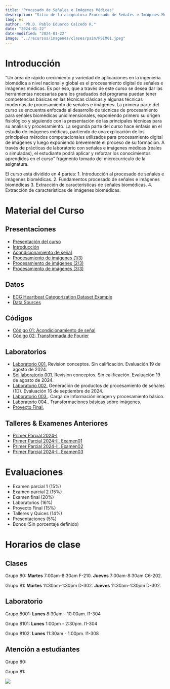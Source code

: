 ---
title: "Procesado de Señales e Imágenes Médicas"
description: "Sitio de la asignatura Procesado de Señales e Imágenes Médicas en la Escuela Colombiana de Ingeniería"
lang: es
author: "Ph.D. Pablo Eduardo Caicedo R."
date: "2024-01-22"
date-modified: "2024-01-22"
image: "../recursos/imagenes/clases/psim/PSIM01.jpeg"
---

# Introducción

"Un área de rápido crecimiento y variedad de aplicaciones en la ingeniería biomédica a nivel nacional y global es el procesamiento digital de señales e imágenes médicas. Es por eso, que a través de este curso se desea dar las herramientas necesarias para los graduados del programa puedan tener competencias básicas en las técnicas clásicas y algunas técnicas modernas de procesamiento de señales e imágenes. La primera parte del curso se encuentra enfocada al desarrollo de técnicas de procesamiento para señales biomédicas unidimensionales, exponiendo primero su origen fisiológico y siguiendo con la presentación de las principales técnicas para su análisis y procesamiento. La segunda parte del curso hace énfasis en el estudio de imágenes médicas, partiendo de una explicación de los principales métodos computacionales utilizados para procesamiento digital de imágenes y luego exponiendo brevemente el proceso de su formación. A través de prácticas de laboratorio con señales e imágenes médicas (reales o simuladas), el estudiante podrá aplicar y reforzar los conocimientos aprendidos en el curso" fragmento tomado del microcurriculo de la asignatura.

El curso está dividido en 4 partes:
1.	Introducción al procesado de señales e imágenes biomédicas.
2.	Fundamentos procesado de señales e imágenes biomédicas
3.	Extracción de características de señales biomédicas.
4.	Extracción de características de imágenes biomédicas.

# Material del Curso

## Presentaciones

- [Presentación del curso](../presentaciones/PSIM/Lect001_Presentacion.qmd)
- [Introducción](../presentaciones/PSIM/Lect002_Intro_PSIM.qmd)
- [Acondicionamiento de señal](../presentaciones/PSIM/Lect003_Intro_PSIM.qmd)
- [Procesamiento de imágenes (1/3)](../presentaciones/PSIM/lect004_Intro_ImgProc.qmd)
- [Procesamiento de imágenes (2/3)](../presentaciones/PSIM/Lect005_Imag_Proc_001.qmd)
- [Procesamiento de imágenes (3/3)](../presentaciones/PSIM/Lect006_Imag_Proc_002.qmd)

## Datos

* [ECG Heartbeat Categorization Dataset Example](../data/mitbih_lecture.csv)
* [Data Sources](../presentaciones/PSIM/Asist001_SourcesData.qmd)

## Códigos

- [Código 01: Acondicionamiento de señal](../codigo/PSIM/cod001_signal_conditioning.ipynb "cod001_signal_conditioning.ipynb")
- [Código 02: Transformada de Fourier](../codigo/PSIM/cod002_Fourier_Transform.ipynb "cod002_Fourier_Transform.ipynb")

## Laboratorios

- [Laboratorio 001.](../laboratorios/PSIM/lab01_ReviewNumericalCalc.ipynb) Revision conceptos. Sin calificación. Evaluación 19 de agosto de 2024.
- [Sol laboratorio 001.](../laboratorios/PSIM/sol_lab01_ReviewNumericalCalc.ipynb) Revision conceptos. Sin calificación. Evaluación 19 de agosto de 2024.
- [Laboratorio 002.](../laboratorios/PSIM/lab02_SignalProcessing.ipynb) Generación de productos de procesamiento de señales (1D). Evaluación 16 de septiembre de 2024.
- [Laboratorio 003.](../laboratorios/PSIM/lab03_ImagProc.ipynb). Carga de Información imagen y procesamiento básico.
- [Laboratorio 004.](../laboratorios/PSIM/lab04_ImagProc02.ipynb). Transformaciones básicas sobre imágenes.
- [Proyecto Final.](../laboratorios/PSIM/Proyecto_Final_2024-2.qmd)

## Talleres \& Examenes Anteriores

- [Primer Parcial 2024-I](../recursos/talleres/examen01_p.pdf)
- [Primer Parcial 2024-II. Examen01](../evaluaciones/Examen0001/Examen0001.pdf)
- [Primer Parcial 2024-II. Examen02](../evaluaciones/Examen0001/Examen0002.pdf)
- [Primer Parcial 2024-II. Examen03](../evaluaciones/Examen0001/Examen0003.pdf)

# Evaluaciones

-	Examen parcial 1 (15%)
-	Examen parcial 2 (15%)
-	Examen final (20%)
-	Laboratorios (16%) 
-	Proyecto Final (15%)
-	Talleres y Quices (14%)
-	Presentaciones (5%)
-	Bonos (Sin porcentaje definido)

# Horarios de clase

## Clases

Grupo 80: **Martes** 7:00am-8:30am F-210. **Jueves** 7:00am-8:30am C6-202.

Grupo 81: **Martes** 11:30am-1:30pm D-302. **Jueves** 11:30am-1:30pm D-302.

## Laboratorio

Grupo 8001: **Lunes** 8:30am - 10:00am. I1-304

Grupo 8101: **Lunes** 1:00pm - 2:30pm. I1-304

Grupo 8102: **Lunes** 11:30am - 1:00pm. I1-308

## Atención a estudiantes

Grupo 80: 

Grupo 81: 

::: {.column-margin}
![](../recursos/imagenes/generales/Escuela_Rosario_logo.png)
:::